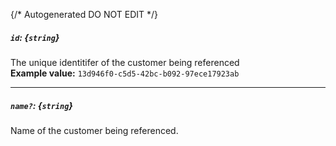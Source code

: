 {/* Autogenerated DO NOT EDIT  */}
##### `id`: *{`string`}*
The unique identitifer of the customer being referenced
<br/>
**Example value:** `13d946f0-c5d5-42bc-b092-97ece17923ab`

---
##### `name?`: *{`string`}*
Name of the customer being referenced.

